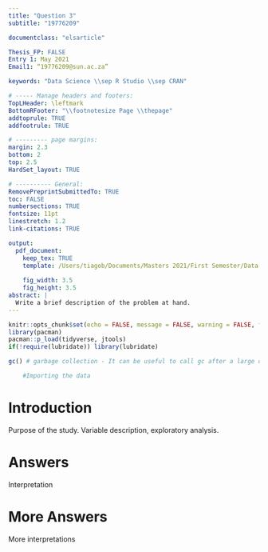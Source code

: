 ```yaml
---
title: "Question 3"
subtitle: "19776209"

documentclass: "elsarticle"

Thesis_FP: FALSE
Entry 1: May 2021
Email1: “19776209@sun.ac.za” 

keywords: "Data Science \\sep R Studio \\sep CRAN" 

# ----- Manage headers and footers:
TopLHeader: \leftmark
BottomRFooter: "\\footnotesize Page \\thepage"
addtoprule: TRUE
addfootrule: TRUE               

# --------- page margins:
margin: 2.3
bottom: 2 
top: 2.5 
HardSet_layout: TRUE 

# ---------- General:
RemovePreprintSubmittedTo: TRUE 
toc: FALSE                       
numbersections: TRUE             
fontsize: 11pt                  
linestretch: 1.2                
link-citations: TRUE            

output:
  pdf_document:
    keep_tex: TRUE
    template: /Users/tiagob/Documents/Masters 2021/First Semester/Data Science/DS Assessment 1/19776209/Question 3/Tex/TexDefault.txt
    
    fig_width: 3.5
    fig_height: 3.5
abstract: |
  Write a brief description of the problem at hand.
---
```



```r
knitr::opts_chunk$set(echo = FALSE, message = FALSE, warning = FALSE, fig.width = 6, fig.height = 5, fig.pos="H", fig.pos = 'H')
library(pacman)
pacman::p_load(tidyverse, jtools)
if(!require(lubridate)) library(lubridate)

gc() # garbage collection - It can be useful to call gc after a large object has been removed, as this may prompt R to return memory to the operating system.

    #Importing the data
```

# Introduction 

Purpose of the study.
Variable description, exploratory analysis.

# Answers


Interpretation

\newpage

# More Answers

More interpretations


